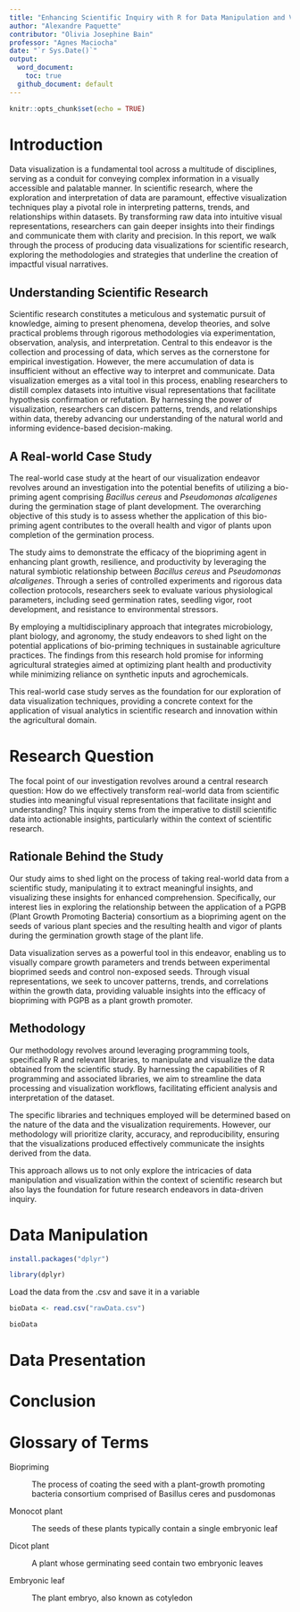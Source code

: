```yaml
---
title: "Enhancing Scientific Inquiry with R for Data Manipulation and Visualization"
author: "Alexandre Paquette"
contributor: "Olivia Josephine Bain"
professor: "Agnes Maciocha"
date: "`r Sys.Date()`"
output:
  word_document:
    toc: true
  github_document: default
---
```


```r
knitr::opts_chunk$set(echo = TRUE)
```

\newpage

# Introduction

Data visualization is a fundamental tool across a multitude of disciplines, serving as a conduit for conveying complex information in a visually accessible and palatable manner. In scientific research, where the exploration and interpretation of data are paramount, effective visualization techniques play a pivotal role in interpreting patterns, trends, and relationships within datasets. By transforming raw data into intuitive visual representations, researchers can gain deeper insights into their findings and communicate them with clarity and precision. In this report, we walk through the process of producing data visualizations for scientific research, exploring the methodologies and strategies that underline the creation of impactful visual narratives.

## Understanding Scientific Research

Scientific research constitutes a meticulous and systematic pursuit of knowledge, aiming to present phenomena, develop theories, and solve practical problems through rigorous methodologies via experimentation, observation, analysis, and interpretation. Central to this endeavor is the collection and processing of data, which serves as the cornerstone for empirical investigation. However, the mere accumulation of data is insufficient without an effective way to interpret and communicate. Data visualization emerges as a vital tool in this process, enabling researchers to distill complex datasets into intuitive visual representations that facilitate hypothesis confirmation or refutation. By harnessing the power of visualization, researchers can discern patterns, trends, and relationships within data, thereby advancing our understanding of the natural world and informing evidence-based decision-making.

## A Real-world Case Study

The real-world case study at the heart of our visualization endeavor revolves around an investigation into the potential benefits of utilizing a bio-priming agent comprising *Bacillus cereus* and *Pseudomonas alcaligenes* during the germination stage of plant development. The overarching objective of this study is to assess whether the application of this bio-priming agent contributes to the overall health and vigor of plants upon completion of the germination process.

The study aims to demonstrate the efficacy of the biopriming agent in enhancing plant growth, resilience, and productivity by leveraging the natural symbiotic relationship between *Bacillus cereus* and *Pseudomonas alcaligenes*. Through a series of controlled experiments and rigorous data collection protocols, researchers seek to evaluate various physiological parameters, including seed germination rates, seedling vigor, root development, and resistance to environmental stressors.

By employing a multidisciplinary approach that integrates microbiology, plant biology, and agronomy, the study endeavors to shed light on the potential applications of bio-priming techniques in sustainable agriculture practices. The findings from this research hold promise for informing agricultural strategies aimed at optimizing plant health and productivity while minimizing reliance on synthetic inputs and agrochemicals.

This real-world case study serves as the foundation for our exploration of data visualization techniques, providing a concrete context for the application of visual analytics in scientific research and innovation within the agricultural domain.

# Research Question

The focal point of our investigation revolves around a central research question: How do we effectively transform real-world data from scientific studies into meaningful visual representations that facilitate insight and understanding? This inquiry stems from the imperative to distill scientific data into actionable insights, particularly within the context of scientific research.

## Rationale Behind the Study

Our study aims to shed light on the process of taking real-world data from a scientific study, manipulating it to extract meaningful insights, and visualizing these insights for enhanced comprehension. Specifically, our interest lies in exploring the relationship between the application of a PGPB (Plant Growth Promoting Bacteria) consortium as a biopriming agent on the seeds of various plant species and the resulting health and vigor of plants during the germination growth stage of the plant life.

Data visualization serves as a powerful tool in this endeavor, enabling us to visually compare growth parameters and trends between experimental bioprimed seeds and control non-exposed seeds. Through visual representations, we seek to uncover patterns, trends, and correlations within the growth data, providing valuable insights into the efficacy of biopriming with PGPB as a plant growth promoter.

## Methodology

Our methodology revolves around leveraging programming tools, specifically R and relevant libraries, to manipulate and visualize the data obtained from the scientific study. By harnessing the capabilities of R programming and associated libraries, we aim to streamline the data processing and visualization workflows, facilitating efficient analysis and interpretation of the dataset.

The specific libraries and techniques employed will be determined based on the nature of the data and the visualization requirements. However, our methodology will prioritize clarity, accuracy, and reproducibility, ensuring that the visualizations produced effectively communicate the insights derived from the data.

This approach allows us to not only explore the intricacies of data manipulation and visualization within the context of scientific research but also lays the foundation for future research endeavors in data-driven inquiry.

# Data Manipulation

```r
install.packages("dplyr")
```


```r
library(dplyr)
```

Load the data from the .csv and save it in a variable
```r
bioData <- read.csv("rawData.csv")
```


```r
bioData
```


# Data Presentation

# Conclusion

# Glossary of Terms

Biopriming

:   The process of coating the seed with a plant-growth promoting bacteria consortium comprised of Basillus ceres and pusdomonas

Monocot plant

:   The seeds of these plants typically contain a single embryonic leaf

Dicot plant

:   A plant whose germinating seed contain two embryonic leaves

Embryonic leaf

:   The plant embryo, also known as cotyledon

